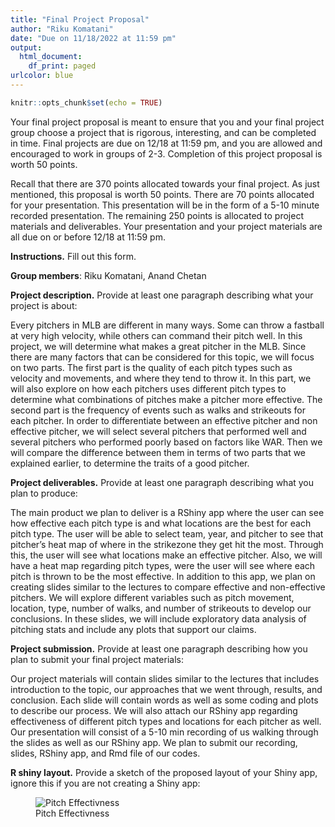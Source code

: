 ```yaml
---
title: "Final Project Proposal"
author: "Riku Komatani"
date: "Due on 11/18/2022 at 11:59 pm"
output:
  html_document:
    df_print: paged
urlcolor: blue
---
```


```r
knitr::opts_chunk$set(echo = TRUE)
```


Your final project proposal is meant to ensure that you and your final project group choose a project that is rigorous, interesting, and can be completed in time. Final projects are due on 12/18 at 11:59 pm, and you are allowed and encouraged to work in groups of 2-3. Completion of this project proposal is worth 50 points. 

Recall that there are 370 points allocated towards your final project. As just mentioned, this proposal is worth 50 points. There are 70 points allocated for your presentation. This presentation will be in the form of a 5-10 minute recorded presentation. The remaining 250 points is allocated to project materials and deliverables. Your presentation and your project materials are all due on or before 12/18 at 11:59 pm.



**Instructions.** Fill out this form.


**Group members**: 
Riku Komatani, Anand Chetan


**Project description.** Provide at least one paragraph describing what your project is about: 

Every pitchers in MLB are different in many ways. Some can throw a fastball at very high velocity, while others can command their pitch well. In this project, we will determine what makes a great pitcher in the MLB. Since there are many factors that can be considered for this topic, we will focus on two parts. The first part is the quality of each pitch types such as velocity and movements, and where they tend to throw it. In this part, we will also explore on how each pitchers uses different pitch types to determine what combinations of pitches make a pitcher more effective. The second part is the frequency of events such as walks and strikeouts for each pitcher. In order to differentiate between an effective pitcher and non effective pitcher, we will select several pitchers that performed well and several pitchers who performed poorly based on factors like WAR. Then we will compare the difference between them in terms of two parts that we explained earlier, to determine the traits of a good pitcher.  


**Project deliverables.** Provide at least one paragraph describing what you plan to produce: 

The main product we plan to deliver is a RShiny app where the user can see how effective each pitch type is and what locations are the best for each pitch type. The user will be able to select team, year, and pitcher to see that pitcher's heat map of where in the strikezone they get hit the most. Through this, the user will see what locations make an effective pitcher. Also, we will have a heat map regarding pitch types, were the user will see where each pitch is thrown to be the most effective. In addition to this app, we plan on creating slides similar to the lectures to compare effective and non-effective pitchers. We will explore different variables such as pitch movement, location, type, number of walks, and number of strikeouts to develop our conclusions. In these slides, we will include exploratory data analysis of pitching stats and include any plots that support our claims.  




**Project submission.** Provide at least one paragraph describing how you plan to submit your final project materials: 


Our project materials will contain slides similar to the lectures that includes introduction to the topic, our approaches that we went through, results, and conclusion. Each slide will contain words as well as some coding and plots to describe our process. We will also attach our RShiny app regarding effectiveness of different pitch types and locations for each pitcher as well. Our presentation will consist of a 5-10 min recording of us walking through the slides as well as our RShiny app. We plan to submit our recording, slides, RShiny app, and Rmd file of our codes. 




**R shiny layout.** Provide a sketch of the proposed layout of your Shiny app, ignore this if you are not creating a Shiny app:


![Pitch Effectivness](C:/Users/12244/STAT430/fa22_stat430_ruk2/final/Pitcher_Eff.jpeg)




<!-- **Instructions:** For this lab assignment you will create a R Shiny app. You are allowed to work on this lab assignment in groups of 2-3. You still need to submit an individual lab report if you do work in a group, and you need to list your collaborators. Specific details and a basic grading rubric follow.  -->

<!-- The app that you are going to create is largely up to you, but it should be closely related to materials that we covered in class. Some interesting ideas are:  -->

<!--  - You can create a Shiny app that displays seasonal stats for each player (or full time players) on a user-selected team and year. This app can also display basic team information such as aggregated seasonal scaled variables: \texttt{OPSscale = OPS/avgOPS}, \texttt{WHIPscale = avgWHIP/WHIP}, and \texttt{FPscale = avgFP/FP}. -->

<!--  - You can create a Shiny app that displays career trajectories for user-selected hitters and pitchers. You can add a widget that allows users to change which stats are displayed. This app can also display career values for the statistic that user selects. -->

<!--  - You can create a Shiny app that fits the Pythagorean formula model (after finding the optimal exponent) to the run-differential and win-loss data for a user-selected time period. The app can then display a top 10 list of managers who most overperformed their Pythagorean winning percentage and a top 10 list of managers who most underperformed their Pythagorean winning percentage over the user-selected time period. -->

<!--  - You can create a Shiny app that uses the \texttt{simulate\_half\_inning} function from the course notes to estimate a 2016 or 1968 team-specific RE24 matrix using Markov Chain simulation. -->

<!--  - You can create a Shiny app that displays annual averages of \texttt{release\_spin\_rate},  -->
<!-- \texttt{effective\_speed},  -->
<!-- \texttt{plate\_x},  -->
<!-- \texttt{plate\_z},  -->
<!-- \texttt{pfx\_x},  -->
<!-- \texttt{pfx\_z},  -->
<!-- \texttt{release\_x},  -->
<!-- and \texttt{release\_z}, and computes the annual pitch type percentages for a user-selected pitcher. The graphic should allow one to clearly see how these annual averages change over time. It is best to display all nine plots in a single grid of plots rather than printing off nine separate plots. This can be achieved using the \texttt{grid.arrange} function in the \texttt{gridExtra} package.  -->

<!--  - Something else that was covered in class. -->


<!-- Basic rubric details:  -->

<!--  - 10 points for all files submitted in the correct directory with the correct naming convention. -->

<!--  - 50 points for an app that successfully compiles from the materials in your directory. -->

<!--  - 10 points will be given for doing something interesting. Yes, this is subjective, but you can ask your instructor if what you are doing is interesting well before you submit your app. Any of the ideas mentioned above are interesting enough to earn these points. -->

<!--  - 15 points will be devoted to bugs. Your app should not break, time out, or display generic warnings/messages. Your app should not take too long to run. How long is too long is a bit subjective and project-specific. You can alleviate time concerns by displaying time warnings. -->

<!--  - 15 points will be devoted to presentation. Plots and inputs should have clear labels. If anything is not clear from these labels, then you need to provide additional clarifying text. -->


<!-- Correct submission of a Shiny app that successfully compiles and displays something interesting at your defaults is automatically worth 70 points. Submission of a Shiny app that is not based on course material or closely related to course material will be deducted 50 points automatically. For example, a correct submission of the Old Faithful Shiny app would be worth 45 points (50 point deduction for submitting a Shiny app not related to course material, and 5 points deducted for not labeling the x-axis and providing a plot title).  -->
